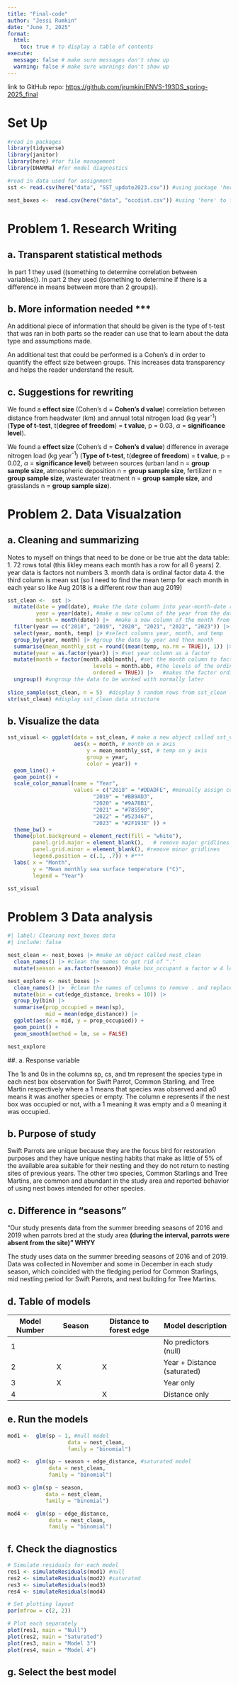 ```yaml
---
title: "Final-code"
author: "Jessi Rumkin"
date: "June 7, 2025"
format:
  html:
    toc: true # to display a table of contents
execute:
  message: false # make sure messages don't show up
  warning: false # make sure warnings don't show up
---
```


link to GitHub repo: <https://github.com/jrumkin/ENVS-193DS_spring-2025_final>

# Set Up

```r
#read in packages
library(tidyverse)
library(janitor)
library(here) #for file management
library(DHARMa) #for model diagnostics

#read in data used for assignment
sst <- read.csv(here("data", "SST_update2023.csv")) #using package 'here' to fix file path issue

nest_boxes <-  read.csv(here("data", "occdist.csv")) #using 'here' to fix file path render issue

```

# Problem 1. Research Writing

## a. Transparent statistical methods

In part 1 they used ((something to determine correlation between variables)). In part 2 they used ((something to determine if there is a difference in means between more than 2 groups)).

## b. More information needed \*\*\*

An additional piece of information that should be given is the type of t-test that was ran in both parts so the reader can use that to learn about the data type and assumptions made.

An additional test that could be performed is a Cohen's d in order to quantify the effect size between groups. This increases data transparency and helps the reader understand the result.

## c. Suggestions for rewriting

We found a **effect size** (Cohen's d = **Cohen's d value**) correlation between distance from headwater (km) and annual total nitrogen load (kg year^-1^) (**Type of t-test**, t(**degree of freedom**) = **t value**, p = 0.03, $\alpha$ = **significance level**).

We found a **effect size** (Cohen's d = **Cohen's d value**) difference in average nitrogen load (kg year^-1^) (**Type of t-test**, t(**degree of freedom**) = **t value**, p = 0.02, $\alpha$ = **significance level**) between sources (urban land n = **group sample size**, atmospheric deposition n = **group sample size**, fertilizer n = **group sample size**, wastewater treatment n = **group sample size**, and grasslands n = **group sample size**).

# Problem 2. Data Visualzation

## a. Cleaning and summarizing

Notes to myself on things that need to be done or be true abt the data table: 1. 72 rows total (this likley means each month has a row for all 6 years) 2. year data is factors not numbers 3. month data is ordinal factor data 4. the third column is mean sst (so I need to find the mean temp for each month in each year so like Aug 2018 is a different row than aug 2019)

```r

sst_clean <-  sst |> 
  mutate(date = ymd(date), #make the date column into year-month-date recognized data
         year = year(date), #make a new column of the year from the date column
         month = month(date)) |>  #make a new column of the month from the date column
  filter(year == c("2018", "2019", "2020", "2021", "2022", "2023")) |> #select only rows from those years 2018 - 2023
  select(year, month, temp) |> #select columns year, month, and temp
  group_by(year, month) |> #group the data by year and then month
  summarise(mean_monthly_sst = round((mean(temp, na.rm = TRUE)), 1)) |>  #calculate mean monthly sea surface temps in each month of each selected year
  mutate(year = as.factor(year)) |> #set year column as a factor
  mutate(month = factor(month.abb[month], #set the month column to factor using the abbreviated month names
                           levels = month.abb, #the levels of the ordinal factor are set my the month abbreviations
                           ordered = TRUE)) |>   #makes the factor ordinal
  ungroup() #ungroup the data to be worked with normally later
  
slice_sample(sst_clean, n = 5)  #display 5 random rows from sst_clean
str(sst_clean) #display sst_clean data structure


```

## b. Visualize the data

```r

sst_visual <- ggplot(data = sst_clean, # make a new object called sst_visual, use ggplot to make a visualization from data sst_clean
                     aes(x = month, # month on x axis
                         y = mean_monthly_sst, # temp on y axis
                         group = year,
                         color = year)) +
  geom_line() +
  geom_point() +
  scale_color_manual(name = "Year", 
                     values = c("2018" = "#DDADFE", #manually assign colors by group
                           "2019" = "#BB9AD3", 
                           "2020" = "#9A78B1", 
                           "2021" = "#785590", 
                           "2022" = "#523467", 
                           "2023" = "#2F193E" )) +
  theme_bw() +
  theme(plot.background = element_rect(fill = "white"),
        panel.grid.major = element_blank(),   # remove major gridlines
        panel.grid.minor = element_blank(), #remove minor gridlines
        legend.position = c(.1, .7)) + #***
  labs( x = "Month",
        y = "Mean monthly sea surface temperature (°C)",
        legend = "Year")

sst_visual


```

# Problem 3 Data analysis

```r
#| label: Cleaning next_boxes data
#| include: false

nest_clean <- nest_boxes |> #make an object called nest_clean
  clean_names() |> #clean the names to get rid of "."
  mutate(season = as.factor(season)) #make box_occupant a factor w 4 levels

nest_explore <- nest_boxes |> 
  clean_names() |>  #clean the names of columns to remove . and replace with _ 
  mutate(bin = cut(edge_distance, breaks = 10)) |> 
  group_by(bin) |> 
  summarise(prop_occupied = mean(sp),
            mid = mean(edge_distance)) |> 
  ggplot(aes(x = mid, y = prop_occupied)) +
  geom_point() +
  geom_smooth(method = lm, se = FALSE)

nest_explore


```

##. a. Response variable

The 1s and 0s in the columns sp, cs, and tm represent the species type in each nest box observation for Swift Parrot, Common Starling, and Tree Martin respectively where a 1 means that species was observed and a0 means it was another species or empty. The column e represents if the nest box was occupied or not, with a 1 meaning it was empty and a 0 meaning it was occupied.

## b. Purpose of study

Swift Parrots are unique because they are the focus bird for restoration purposes and they have unique nesting habits that make as little of 5% of the available area suitable for their nesting and they do not return to nesting sites of previous years. The other two species, Common Starlings and Tree Martins, are common and abundant in the study area and reported behavior of using nest boxes intended for other species.

## c. Difference in “seasons”

"Our study presents data from the summer breeding seasons of 2016 and 2019 when parrots bred at the study area **(during the interval, parrots were absent from the site)" WHYY**

The study uses data on the summer breeding seasons of 2016 and of 2019. Data was collected in November and some in December in each study season, which coincided with the fledging period for Common Starlings, mid nestling period for Swift Parrots, and nest building for Tree Martins.

## d. Table of models

| Model Number | Season | Distance to forest edge | Model description           |
|---------------|---------------|--------------------|-----------------------|
| 1            |        |                         | No predictors (null)        |
| 2            | X      | X                       | Year + Distance (saturated) |
| 3            | X      |                         | Year only                   |
| 4            |        | X                       | Distance only               |

## e. Run the models

```r

mod1 <-  glm(sp ~ 1, #null model
                   data = nest_clean,
                   family = "binomial")

mod2 <-  glm(sp ~ season + edge_distance, #saturated model
             data = nest_clean,
             family = "binomial")

mod3 <- glm(sp ~ season,
            data = nest_clean,
            family = "binomial")

mod4 <-  glm(sp ~ edge_distance,
             data = nest_clean,
             family = "binomial")

```

## f. Check the diagnostics

```r
# Simulate residuals for each model
res1 <- simulateResiduals(mod1) #null
res2 <- simulateResiduals(mod2) #saturated 
res3 <- simulateResiduals(mod3)
res4 <- simulateResiduals(mod4)

# Set plotting layout
par(mfrow = c(2, 2))

# Plot each separately
plot(res1, main = "Null")
plot(res2, main = "Saturated")
plot(res3, main = "Model 3")
plot(res4, main = "Model 4")


```


## g. Select the best model





